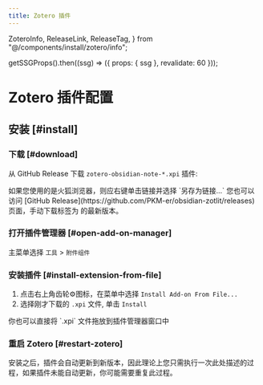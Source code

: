```yaml
---
title: Zotero 插件
---
```


  ZoteroInfo,
  ReleaseLink,
  ReleaseTag,
} from "@/components/install/zotero/info";

  getSSGProps().then((ssg) => ({ props: { ssg }, revalidate: 60 }));

# Zotero 插件配置

<ZoteroInfo />

## 安装 [#install]

<Steps>

### 下载 [#download]

从 GitHub Release 下载 `zotero-obsidian-note-*.xpi` 插件: <ReleaseLink />

<Callout type="info">
  如果您使用的是火狐浏览器，则应右键单击链接并选择 `另存为链接...`
</Callout>

<Callout>
  您也可以访问 [GitHub Release](https://github.com/PKM-er/obsidian-zotlit/releases) 页面，手动下载标签为 <ReleaseTag /> 的最新版本。
</Callout>

### 打开插件管理器 [#open-add-on-manager]

主菜单选择 `工具` > `附件组件`

### 安装插件 [#install-extension-from-file]

1. 点击右上角齿轮⚙图标，在菜单中选择 `Install Add-on From File...`
2. 选择刚才下载的 `.xpi` 文件, 单击 `Install`

<Callout>
  你也可以直接将 `.xpi` 文件拖放到插件管理器窗口中
</Callout>

### 重启 Zotero [#restart-zotero]

</Steps>

<Callout type="info">
  安装之后，插件会自动更新到新版本，因此理论上您只需执行一次此处描述的过程，如果插件未能自动更新，你可能需要重复此过程。
</Callout>
